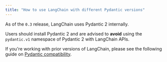 ```yaml
---
title: "How to use LangChain with different Pydantic versions"
---
```


As of the `0.3` release, LangChain uses Pydantic 2 internally.

Users should install Pydantic 2 and are advised to **avoid** using the `pydantic.v1` namespace of Pydantic 2 with LangChain APIs.

If you're working with prior versions of LangChain, please see the following guide on [Pydantic compatibility](https://python.langchain.com/v0.2/oss/how_to/pydantic_compatibility).
